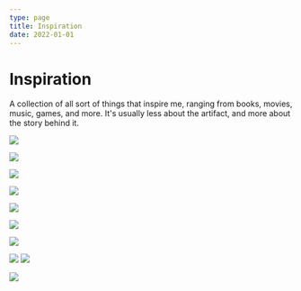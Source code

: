 ```yaml
---
type: page
title: Inspiration
date: 2022-01-01
---
```


# Inspiration

A collection of all sort of things that inspire me, ranging from books, movies, music, games, and more. It's usually less about the artifact, and more about the story behind it.


<Image
  src={kobeMj}
  priority
  className="next-image"
/>

<Image
    src={asr3}
    priority
    className="next-image"
  />

<Image
  src={kobeLeft}
  priority
  className="next-image"
/>

<Image
  src={tesla}
  priority
  className="next-image"
/>

<Image
  src={jobsGates}
  priority
  className="next-image"
/>

<Image
  src={swatt}
  priority
  className="next-image"
/>

<Image
  src={dante}
  priority
  className="next-image"
/>

<div style={{ display: 'flex', justifyContent: 'space-between', width: '100%' }}>
  <Image
    src={lotr}
    priority
    className="next-image"
    style={{ width: '50%' }}
  />
  <Image
    src={rd}
    priority
    className="next-image"
    style={{ width: '50%' }}
  />
</div>

<Image
  src={fermi}
  priority
  className="next-image"
/>